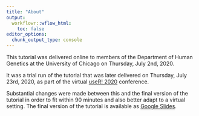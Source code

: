 ```yaml
---
title: "About"
output:
  workflowr::wflow_html:
    toc: false
editor_options:
  chunk_output_type: console
---
```


This tutorial was delivered online to members of the Department of Human
Genetics at the University of Chicago on Thursday, July 2nd, 2020.

It was a trial run of the tutorial that was later delivered on Thursday, July
23rd, 2020, as part of the virtual [useR! 2020][user!2020] conference.

[useR!2020]: https://user2020.r-project.org/

Substantial changes were made between this and the final version of the tutorial
in order to fit within 90 minutes and also better adapt to a virtual setting.
The final version of the tutorial is available as [Google Slides][final].

[final]: https://bit.ly/useR-workflowr-slides
